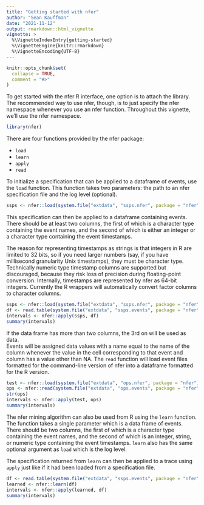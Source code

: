```yaml
---
title: "Getting started with nfer"
author: "Sean Kauffman"
date: "2021-11-12"
output: rmarkdown::html_vignette
vignette: >
  %\VignetteIndexEntry{getting-started}
  %\VignetteEngine{knitr::rmarkdown}
  %\VignetteEncoding{UTF-8}
---
```


```r
knitr::opts_chunk$set(
  collapse = TRUE,
  comment = "#>"
)
```

To get started with the nfer R interface, one option is to attach the library.  
The recommended way to use nfer, though, is to just specify the nfer namespace
whenever you use an nfer function.  Throughout this vignette, we'll use the 
nfer namespace.

```r
library(nfer)
```

There are four functions provided by the nfer package:

* `load`
* `learn`
* `apply`
* `read`

To initialize a specification that can be applied to a dataframe of events, use
the `load` function.  This function takes two parameters: the path to an nfer
specification file and the log level (optional).  

```r
ssps <- nfer::load(system.file("extdata", "ssps.nfer", package = "nfer"))
```

This specification can then be applied to a dataframe containing events.  There 
should be at least two columns, the first of which is a character type containing 
the event names, and the second of which is either an integer or a character type 
containing the event timestamps.

The reason for representing timestamps as strings is that integers in R are limited 
to 32 bits, so if you need larger numbers (say, if you have millisecond granularity 
Unix timestamps), they must be character type.
Technically numeric type timestamp columns are supported but discouraged, because 
they risk loss of precision during floating-point conversion.
Internally, timestamps are represented by nfer as 64-bit integers.
Currently the R wrappers will automatically convert factor columns to character 
columns.

```r
ssps <- nfer::load(system.file("extdata", "ssps.nfer", package = "nfer"))
df <- read.table(system.file("extdata", "ssps.events", package = "nfer"), sep="|", header=FALSE, colClasses = "character")
intervals <- nfer::apply(ssps, df)
summary(intervals) 
```

If the data frame has more than two columns, the 3rd on will be used as data.  
Events will be assigned data values with a name equal to the name of the 
column whenever the value in the cell corresponding to that event and column 
has a value other than NA.  The `read` function will load event files 
formatted for the command-line version of nfer into a dataframe formatted for 
the R version.

```r
test <- nfer::load(system.file("extdata", "ops.nfer", package = "nfer"))
ops <- nfer::read(system.file("extdata", "ops.events", package = "nfer"))
str(ops)
intervals <- nfer::apply(test, ops)
summary(intervals)
```

The nfer mining algorithm can also be used from R using the `learn` function.
The function takes a single parameter which is a data frame of events.  
There should be two columns, the first of which is a character type
containing the event names, and the second of which is an integer, string, or 
numeric type containing the event timestamps.  `learn` also has the same 
optional argument as `load` which is the log level.

The specification returned from `learn` can then be applied to a trace using 
`apply` just like if it had been loaded from a specification file.

```r
df <- read.table(system.file("extdata", "ssps.events", package = "nfer"), sep="|", header=FALSE)
learned <- nfer::learn(df)
intervals <- nfer::apply(learned, df)
summary(intervals)
```

